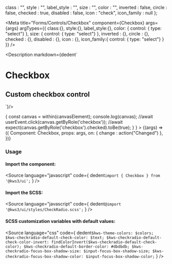
  class : "",
  style : "",
  label_style : "",
  size : "",
  color : "",
  inverted : false,
  circle : false,
  checked : true,
  disabled : false,
  icon : "check",
  icon_family : null
};

<Meta
  title="Forms/Controls/Checkbox"
  component={Checkbox}
  args={args}
  argTypes={{
    class:{},
    style:{},
    label_style:{},
    color: {
      control: { type: "select"}
    },
    size: {
      control: { type: "select"}
    },
    inverted : {},
    circle : {},
    checked : {},
    disabled : {},
    icon : {},
    icon_family:{
      control: { type: "select"}
    }
  }}
/>

<Description markdown={dedent`
# Checkbox
## Custom checkbox control
`}/>

<Canvas>
  <Story
  name="Checkbox"
  args={args}
  play={async ({ args, canvasElement }) => {
      const canvas = within(canvasElement);
      console.log(canvas);
      //await userEvent.click(canvas.getByRole('checkbox'));
      //await expect(canvas.getByRole('checkbox').checked).toBe(true);
    }
  }
  >
  {(args) => ({
    Component: Checkbox,
    props: args,
    on: {
      change : action("Changed")
    },
  })}
  </Story>
</Canvas>

<ArgsTable story="Checkbox" />

### Usage
#### Import the component:
<Source
  language="javascript"
  code={
    dedent`import { Checkbox } from '@kws3/ui';`
  }
/>

#### Import the SCSS:
<Source
  language="javascript"
  code={
    dedent`@import '@kws3/ui/styles/CheckRadio.scss';`
  }
/>

#### SCSS customization variables with default values:
<Source
  language="css"
  code={
    dedent`
    $kws-theme-colors: $colors;
    $kws-checkradio-default-check-color: $text;
    $kws-checkradio-default-check-color-invert: findColorInvert($kws-checkradio-default-check-color);
    $kws-checkradio-default-border-color: #dbdbdb;
    $kws-checkradio-focus-box-shadow-size: $input-focus-box-shadow-size;
    $kws-checkradio-focus-box-shadow-color: $input-focus-box-shadow-color;
    `
  }
/>

